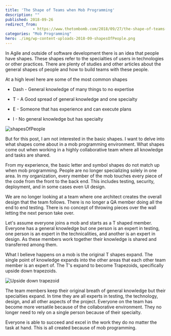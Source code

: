 ```yaml
---
title: 'The Shape of Teams when Mob Programming'
description: ""
published: 2018-09-26
redirect_from: 
            - https://www.thetombomb.com/2018/09/27/the-shape-of-teams-when-mob-programming/
categories: "Mob Programming"
hero: ./img/wp-content-uploads-2018-09-shapesOfPeople.png
---
```

<!-- wp:paragraph -->

In Agile and outside of software development there is an idea that people have shapes. These shapes refer to the specialties of users in technologies or other practices. There are plenty of studies and other articles about the general shapes of people and how to build teams with these people.

At a high level here are some of the most common shapes

<!-- /wp:paragraph -->

<!-- wp:list -->

- Dash - General knowledge of many things to no expertise

- T - A Good spread of general knowledge and one specialty
- E - Someone that has experience and can execute plans
- I - No general knowledge but has specialty

<!-- /wp:list -->

<!-- wp:paragraph {"align":"center"} -->

![shapesOfPeople](./img/wp-content-uploads-2018-09-shapesOfPeople.png)

<!-- /wp:paragraph -->

<!-- wp:paragraph -->

But for this post, I am not interested in the basic shapes. I want to delve into what shapes come about in a mob programming environment. What shapes come out when working in a highly collaborative team where all knowledge and tasks are shared.

<!-- /wp:paragraph -->

<!-- wp:paragraph -->

From my experience, the basic letter and symbol shapes do not match up when mob programming. People are no longer specializing solely in one area. In my organization, every member of the mob touches every piece of the code from the front to the back end. This includes testing, security, deployment, and in some cases even UI design.

<!-- /wp:paragraph -->

<!-- wp:paragraph -->

We are no longer looking at a team where one architect creates the overall design that the team follows. There is no longer a QA member doing all the end to end testing. There is no concept of throwing pieces over the wall letting the next person take over.

<!-- /wp:paragraph -->

<!-- wp:paragraph -->

Let's assume everyone joins a mob and starts as a T shaped member. Everyone has a general knowledge but one person is an expert in testing, one person is an expert in the technicalities, and another is an expert in design. As these members work together their knowledge is shared and transferred among them.

<!-- /wp:paragraph -->

<!-- wp:paragraph -->

What I believe happens on a mob is the original T shapes expand. The single point of knowledge expands into the other areas that each other team member is an expert of. The T's expand to become Trapezoids, specifically upside down trapezoids.

<!-- /wp:paragraph -->

<!-- wp:paragraph {"align":"center"} -->

![Upside down trapezoid](./img/wp-content-uploads-2018-09-trapezoid.png)

<!-- /wp:paragraph -->

<!-- wp:paragraph -->

The team members keep their original breath of general knowledge but their specialties expand. In time they are all experts in testing, the technology, design, and all other aspects of the project. Everyone on the team has become more versatile because of the collaborative environment. They no longer need to rely on a single person because of their specialty.

<!-- /wp:paragraph -->

<!-- wp:paragraph -->

Everyone is able to succeed and excel in the work they do no matter the task at hand. This is all created because of mob programming.

<!-- /wp:paragraph -->

